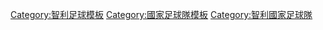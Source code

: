 <!---
For consistency, the name of this and similar categories use country/continent/regional names rather than adjectives or adjectivals, as some of these adjectives and adjectivals are less than straightforward (see [[List_of_adjectival_forms_of_place_names|List of adjectival forms of place names]]).
---->
{{template category
|type  = navbox
|topic = 
}}

[[Category:智利足球模板|Category:智利足球模板]]
[[Category:國家足球隊模板|Category:國家足球隊模板]]
[[Category:智利國家足球隊|Category:智利國家足球隊]]